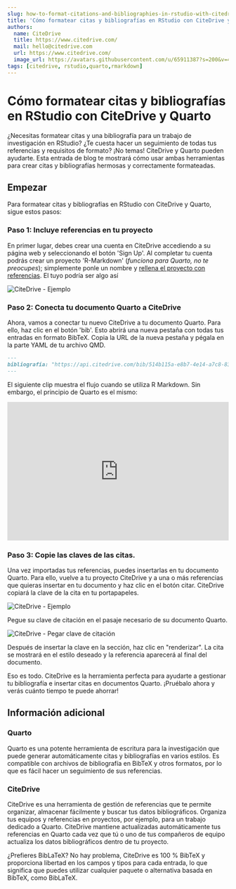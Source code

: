 ```yaml
---
slug: how-to-format-citations-and-bibliographies-in-rstudio-with-citedrive-and-quarto
title: 'Cómo formatear citas y bibliografías en RStudio con CiteDrive y Quarto'
authors:
  name: CiteDrive
  title: https://www.citedrive.com/
  mail: hello@citedrive.com
  url: https://www.citedrive.com/
  image_url: https://avatars.githubusercontent.com/u/65911387?s=200&v=4
tags: [citedrive, rstudio,quarto,rmarkdown]
---
```


# Cómo formatear citas y bibliografías en RStudio con CiteDrive y Quarto


¿Necesitas formatear citas y una bibliografía para un trabajo de investigación en RStudio? ¿Te cuesta hacer un seguimiento de todas tus referencias y requisitos de formato? ¡No temas! CiteDrive y Quarto pueden ayudarte. Esta entrada de blog te mostrará cómo usar ambas herramientas para crear citas y bibliografías hermosas y correctamente formateadas.


## Empezar

Para formatear citas y bibliografías en RStudio con CiteDrive y Quarto, sigue estos pasos:


### Paso 1: Incluye referencias en tu proyecto

En primer lugar, debes crear una cuenta en CiteDrive accediendo a su página web y seleccionando el botón 'Sign Up'. Al completar tu cuenta podrás crear un proyecto 'R-Markdown' (*funciona para Quarto, no te preocupes*); simplemente ponle un nombre y [rellena el proyecto con referencias](https://citedrive.medium.com/adding-bibliographic-references-to-rstudio-using-citedrive-create-citations-in-r-markdown-or-9b1e1ab59cf6). El tuyo podría ser algo así

![CiteDrive - Ejemplo](@site/static/img/tutorial/citedrive_project_example.png)

### Paso 2: Conecta tu documento Quarto a CiteDrive

Ahora, vamos a conectar tu nuevo CiteDrive a tu documento Quarto. Para ello, haz clic en el botón 'bib'. Esto abrirá una nueva pestaña con todas tus entradas en formato BibTeX. Copia la URL de la nueva pestaña y pégala en la parte YAML de tu archivo QMD.


````md
---
bibliografía: "https://api.citedrive.com/bib/514b115a-e8b7-4e14-a7c8-83e88337ad12/references.bib?x=eyJpZCI6ICI1MTRiFTE1YS1lOGI3LTRlMTQtYTdjOC04M2U4ODMzN2FkMTIiLCAidXNlciI6ICI5NzgiLCAic2lnbmF0dXJlIjogIjBkZDgzNGM1NDg2YzE2MTRhYTUzZDAyNmI1YjFhZjgxNTg3ODc4NDQ3Yzk1ODQ1ZWI2ZTA5UTQ5YTFlNDdlMGIifQ==.bib"
---
````

El siguiente clip muestra el flujo cuando se utiliza R Markdown. Sin embargo, el principio de Quarto es el mismo:

<iframe width="100%" height="315" src="https://www.youtube.com/embed/7ON96F0GD-Y" title="YouTube video player" frameborder="0" allow="accelerometer; autoplay; clipboard-write; encrypted-media; gyroscope; picture-in-picture" allowfullscreen></iframe>

### Paso 3: Copie las claves de las citas.

Una vez importadas tus referencias, puedes insertarlas en tu documento Quarto. Para ello, vuelve a tu proyecto CiteDrive y a una o más referencias que quieras insertar en tu documento y haz clic en el botón citar. CiteDrive copiará la clave de la cita en tu portapapeles.

![CiteDrive - Ejemplo](@site/static/img/tutorial/citedrive_copy_citation.gif)

Pegue su clave de citación en el pasaje necesario de su documento Quarto.

![CiteDrive - Pegar clave de citación](@site/static/img/tutorial/citedrive_paste_citation_rstudio.gif)


Después de insertar la clave en la sección, haz clic en "renderizar". La cita se mostrará en el estilo deseado y la referencia aparecerá al final del documento.

Eso es todo. CiteDrive es la herramienta perfecta para ayudarte a gestionar tu bibliografía e insertar citas en documentos Quarto. ¡Pruébalo ahora y verás cuánto tiempo te puede ahorrar!

## Información adicional

### Quarto
Quarto es una potente herramienta de escritura para la investigación que puede generar automáticamente citas y bibliografías en varios estilos. Es compatible con archivos de bibliografía en BibTeX y otros formatos, por lo que es fácil hacer un seguimiento de sus referencias.


### CiteDrive
CiteDrive es una herramienta de gestión de referencias que te permite organizar, almacenar fácilmente y buscar tus datos bibliográficos. Organiza tus equipos y referencias en proyectos, por ejemplo, para un trabajo dedicado a Quarto. CiteDrive mantiene actualizadas automáticamente tus referencias en Quarto cada vez que tú o uno de tus compañeros de equipo actualiza los datos bibliográficos dentro de tu proyecto.

¿Prefieres BibLaTeX? No hay problema, CiteDrive es 100 % BibTeX y proporciona libertad en los campos y tipos para cada entrada, lo que significa que puedes utilizar cualquier paquete o alternativa basada en BibTeX, como BibLaTeX.